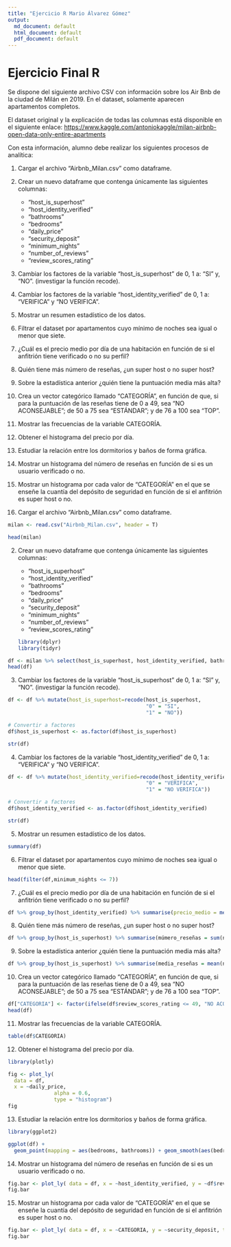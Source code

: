 ```yaml
---
title: "Ejercicio R Mario Álvarez Gómez"
output:
  md_document: default
  html_document: default
  pdf_document: default
---
```


# Ejercicio Final R

Se dispone del siguiente archivo CSV con información sobre los Air Bnb de la ciudad de Milán en 2019. En el dataset, solamente aparecen apartamentos completos.

El dataset original y la explicación de todas las columnas está disponible en el siguiente enlace: <https://www.kaggle.com/antoniokaggle/milan-airbnb-open-data-only-entire-apartments>

Con esta información, alumno debe realizar los siguientes procesos de analítica:

1.  Cargar el archivo "Airbnb_Milan.csv" como dataframe.

2.  Crear un nuevo dataframe que contenga únicamente las siguientes columnas:

    -   "host_is_superhost"
    -   "host_identity_verified"
    -   "bathrooms"
    -   "bedrooms"
    -   "daily_price"
    -   "security_deposit"
    -   "minimum_nights"
    -   "number_of_reviews"
    -   "review_scores_rating"

3.  Cambiar los factores de la variable "host_is_superhost" de 0, 1 a: "SI" y, "NO". (investigar la función recode).

4.  Cambiar los factores de la variable "host_identity_verified" de 0, 1 a: "VERIFICA" y "NO VERIFICA".

5.  Mostrar un resumen estadístico de los datos.

6.  Filtrar el dataset por apartamentos cuyo mínimo de noches sea igual o menor que siete.

7.  ¿Cuál es el precio medio por día de una habitación en función de si el anfitrión tiene verificado o no su perfil?

8.  Quién tiene más número de reseñas, ¿un super host o no super host?

9.  Sobre la estadística anterior ¿quién tiene la puntuación media más alta?

10. Crea un vector categórico llamado "CATEGORÍA", en función de que, si para la puntuación de las reseñas tiene de 0 a 49, sea "NO ACONSEJABLE"; de 50 a 75 sea "ESTÁNDAR"; y de 76 a 100 sea "TOP".

11. Mostrar las frecuencias de la variable CATEGORÍA.

12. Obtener el histograma del precio por día.

13. Estudiar la relación entre los dormitorios y baños de forma gráfica.

14. Mostrar un histograma del número de reseñas en función de si es un usuario verificado o no.

15. Mostrar un histograma por cada valor de "CATEGORÍA" en el que se enseñe la cuantía del depósito de seguridad en función de si el anfitrión es super host o no.

16. Cargar el archivo "Airbnb_Milan.csv" como dataframe.

```r
milan <- read.csv("Airbnb_Milan.csv", header = T)

```

```r
head(milan)

```

2.  Crear un nuevo dataframe que contenga únicamente las siguientes columnas:

    -   "host_is_superhost"
    -   "host_identity_verified"
    -   "bathrooms"
    -   "bedrooms"
    -   "daily_price"
    -   "security_deposit"
    -   "minimum_nights"
    -   "number_of_reviews"
    -   "review_scores_rating"

    ```r
    library(dplyr)
    library(tidyr)
    ```

```r
df <- milan %>% select(host_is_superhost, host_identity_verified, bathrooms, bedrooms, daily_price, security_deposit, minimum_nights, number_of_reviews, review_scores_rating)
head(df)
```

3.  Cambiar los factores de la variable "host_is_superhost" de 0, 1 a: "SI" y, "NO". (investigar la función recode).

```r
df <- df %>% mutate(host_is_superhost=recode(host_is_superhost, 
                                             "0" = "SI", 
                                             "1" = "NO"))

# Convertir a factores
df$host_is_superhost <- as.factor(df$host_is_superhost)
```

```r

str(df)
```

4.  Cambiar los factores de la variable "host_identity_verified" de 0, 1 a: "VERIFICA" y "NO VERIFICA".

```r
df <- df %>% mutate(host_identity_verified=recode(host_identity_verified, 
                                             "0" = "VERIFICA", 
                                             "1" = "NO VERIFICA"))

# Convertir a factores
df$host_identity_verified <- as.factor(df$host_identity_verified)
```

```r
str(df)
```

5.  Mostrar un resumen estadístico de los datos.

```r
summary(df)
```

6.  Filtrar el dataset por apartamentos cuyo mínimo de noches sea igual o menor que siete.

```r
head(filter(df,minimum_nights <= 7))

```

7.  ¿Cuál es el precio medio por día de una habitación en función de si el anfitrión tiene verificado o no su perfil?

```r
df %>% group_by(host_identity_verified) %>% summarise(precio_medio = mean(daily_price))
```

8.  Quién tiene más número de reseñas, ¿un super host o no super host?

```r
df %>% group_by(host_is_superhost) %>% summarise(múmero_reseñas = sum(number_of_reviews))
```

9.  Sobre la estadística anterior ¿quién tiene la puntuación media más alta?

```r
df %>% group_by(host_is_superhost) %>% summarise(media_reseñas = mean(number_of_reviews))
```

10. Crea un vector categórico llamado "CATEGORÍA", en función de que, si para la puntuación de las reseñas tiene de 0 a 49, sea "NO ACONSEJABLE"; de 50 a 75 sea "ESTÁNDAR"; y de 76 a 100 sea "TOP".

```r
df["CATEGORIA"] <- factor(ifelse(df$review_scores_rating <= 49, "NO ACONSEJABLE", ifelse(df$review_scores_rating <= 75, "ESTANDAR", "TOP")))
head(df)
```

11. Mostrar las frecuencias de la variable CATEGORÍA.

```r
table(df$CATEGORIA)
```

12. Obtener el histograma del precio por día.

```r
library(plotly)
```

```r
fig <- plot_ly(
  data = df,
  x = ~daily_price,
               alpha = 0.6,
               type = "histogram")
fig

```

13. Estudiar la relación entre los dormitorios y baños de forma gráfica.

```r
library(ggplot2)
```

```r
ggplot(df) +
  geom_point(mapping = aes(bedrooms, bathrooms)) + geom_smooth(aes(bedrooms, bathrooms), method = lm)
```

14. Mostrar un histograma del número de reseñas en función de si es un usuario verificado o no.

```r
fig.bar <- plot_ly( data = df, x = ~host_identity_verified, y = ~df$review_scores_rating, type = "bar")
fig.bar
```

15. Mostrar un histograma por cada valor de "CATEGORÍA" en el que se enseñe la cuantía del depósito de seguridad en función de si el anfitrión es super host o no.

```r
fig.bar <- plot_ly( data = df, x = ~CATEGORIA, y = ~security_deposit, type = "bar")
fig.bar
```
